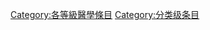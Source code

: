{{Articles by Quality|topic=医学|project=医学|format=TOC}}
{{Wikipedia category}}
{{emptycat}}

{{catmore1|[[Wikipedia:医学專題|Wikipedia:医学專題]]}}

[[Category:各等級醫學條目|Category:各等級醫學條目]]
[[Category:分类级条目|Category:分类级条目]]